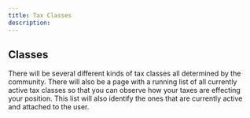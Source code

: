 ```yaml
---
title: Tax Classes
description: 
---
```


## Classes

There will be several different kinds of tax classes all determined by the community. There will also be a page with a running list of all currently active tax classes so that you can observe 
how your taxes are effecting your position. This list will also identify the ones that are currently active and attached to the user.